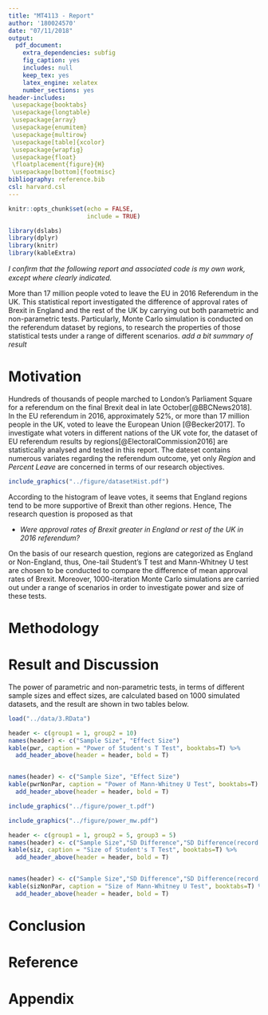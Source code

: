 ```yaml
---
title: "MT4113 - Report"
author: '180024570'
date: "07/11/2018"
output:
  pdf_document:
    extra_dependencies: subfig
    fig_caption: yes
    includes: null
    keep_tex: yes
    latex_engine: xelatex
    number_sections: yes
header-includes:
 \usepackage{booktabs}
 \usepackage{longtable}
 \usepackage{array}
 \usepackage{enumitem} 
 \usepackage{multirow}
 \usepackage[table]{xcolor}
 \usepackage{wrapfig}
 \usepackage{float}
 \floatplacement{figure}{H}
 \usepackage[bottom]{footmisc}
bibliography: reference.bib
csl: harvard.csl
---
```


```r
knitr::opts_chunk$set(echo = FALSE,
                      include = TRUE)

library(dslabs)
library(dplyr)
library(knitr)
library(kableExtra)
```

*I conﬁrm that the following report and associated code is my own work, except where clearly indicated.*


\newpage

\section*{\centering Abstract}

More than 17 million people voted to leave the EU in 2016 Referendum in the UK. This statistical report investigated the difference of approval rates of Brexit in England and the rest of the UK by carrying out both parametric and non-parametric tests. Particularly, Monte Carlo simulation is conducted on the referendum dataset by regions, to research the properties of those statistical tests under a range of different scenarios. *add a bit summary of result*

\newpage
# Motivation

Hundreds of thousands of people marched to London's Parliament Square for a referendum on the final Brexit deal in late October[@BBCNews2018]. In the EU referendum in 2016, approximately 52%, or more than 17 million people in the UK, voted to leave the European Union [@Becker2017]. To investigate what voters in different nations of the UK vote for, the dataset of EU referendum results by regions[@ElectoralCommission2016] are statistically analysed and tested in this report. The dateset contains numerous variates regarding the referendum outcome, yet only *Region* and *Percent Leave* are concerned in terms of our research objectives.

```r
include_graphics("../figure/datasetHist.pdf")
```


According to the histogram of leave votes, it seems that England regions tend to be more supportive of Brexit than other regions. Hence, The research question is proposed as that

- *Were approval rates of Brexit greater in England or rest of the UK in 2016 referendum?*

On the basis of our research question, regions are categorized as England or Non-England, thus, One-tail Student's T test and Mann-Whitney U test are chosen to be conducted to compare the difference of mean approval rates of Brexit. Moreover, 1000-iteration Monte Carlo simulations are carried out under a range of scenarios in order to investigate power and size of these tests.

# Methodology



# Result and Discussion

The power of parametric and non-parametric tests, in terms of different sample sizes and effect sizes, are calculated based on 1000 simulated datasets, and the result are shown in two tables below.

```r
load("../data/3.RData")

header <- c(group1 = 1, group2 = 10)
names(header) <- c("Sample Size", "Effect Size")
kable(pwr, caption = "Power of Student's T Test", booktabs=T) %>% 
  add_header_above(header = header, bold = T)


names(header) <- c("Sample Size", "Effect Size")
kable(pwrNonPar, caption = "Power of Mann-Whitney U Test", booktabs=T) %>% 
  add_header_above(header = header, bold = T)


```

```r
include_graphics("../figure/power_t.pdf")
```

```r
include_graphics("../figure/power_mw.pdf")
```


```r
header <- c(group1 = 1, group2 = 5, group3 = 5)
names(header) <- c("Sample Size","SD Difference","SD Difference(record round to 0)")
kable(siz, caption = "Size of Student's T Test", booktabs=T) %>% 
  add_header_above(header = header, bold = T)


names(header) <- c("Sample Size","SD Difference","SD Difference(record round to 0)")
kable(sizNonPar, caption = "Size of Mann-Whitney U Test", booktabs=T) %>% 
  add_header_above(header = header, bold = T)

```


# Conclusion

# Reference

# Appendix